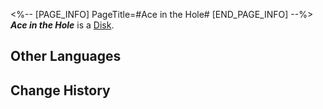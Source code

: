 <%-- [PAGE_INFO]
PageTitle=#Ace in the Hole#
[END_PAGE_INFO] --%>
{{Item Infobox
|title       = ''Ace in the Hole''
|id          = 210308
|image       = Item ''Ace in the Hole''.png
|type        = Disk
|invCategory = Valuables
|rarity      = 3
|effect      = 
|description = A record that can be played on the Express' phonograph. It might be a chance acquisition or a gift from someone else. All sorts of memories surge up when the music plays &mdash; the smiles, encounters, touches, and the excitement of battle. Maybe that is why people still collect records even as society rapidly advances.<br />The current record contains the track "Ace in the Hole."
}}
{{Description|''The greatest entertainment often comes with the greatest risks.''}}
'''''Ace in the Hole''''' is a [[Disk]].

==Other Languages==
{{Other Languages
|en   = ''Ace in the Hole''
|zhs  = 《倒扣的王牌》
|zht  = 《倒扣的王牌》
|ja   = 『伏せられたエース』
|ko   = ≪비장의 술수≫
|es   = As en la manga
|fr   = ''Ace in the Hole''
|ru   = Ace in the Hole
|th   = "Ace in the Hole"
|vi   = Ván Bài Lật Ngược
|de   = „Ass im Ärmel“
|id   = "Ace in the Hole"
|pt   = "Ace in the Hole"
}}

==Change History==
{{Change History|2.0}}